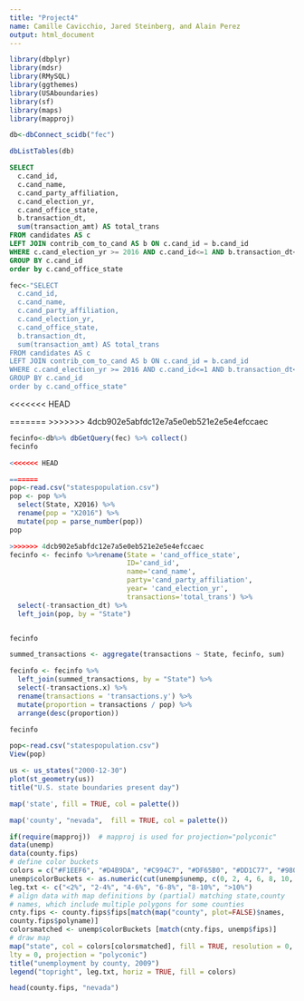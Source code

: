 ```yaml
---
title: "Project4"
name: Camille Cavicchio, Jared Steinberg, and Alain Perez
output: html_document
---
```


```r
library(dbplyr)
library(mdsr)
library(RMySQL)
library(ggthemes)
library(USAboundaries)
library(sf)
library(maps)
library(mapproj)
```

```r
db<-dbConnect_scidb("fec")
```

```r
dbListTables(db)
```


```sql
SELECT
  c.cand_id,
  c.cand_name,
  c.cand_party_affiliation,
  c.cand_election_yr,
  c.cand_office_state,
  b.transaction_dt, 
  sum(transaction_amt) AS total_trans
FROM candidates AS c 
LEFT JOIN contrib_com_to_cand AS b ON c.cand_id = b.cand_id 
WHERE c.cand_election_yr >= 2016 AND c.cand_id<=1 AND b.transaction_dt<=1
GROUP BY c.cand_id
order by c.cand_office_state
```

```r
fec<-"SELECT
  c.cand_id,
  c.cand_name,
  c.cand_party_affiliation,
  c.cand_election_yr,
  c.cand_office_state,
  b.transaction_dt, 
  sum(transaction_amt) AS total_trans
FROM candidates AS c 
LEFT JOIN contrib_com_to_cand AS b ON c.cand_id = b.cand_id 
WHERE c.cand_election_yr >= 2016 AND c.cand_id<=1 AND b.transaction_dt<=1
GROUP BY c.cand_id
order by c.cand_office_state"
```

<<<<<<< HEAD

=======
>>>>>>> 4dcb902e5abfdc12e7a5e0eb521e2e5e4efccaec
```r
fecinfo<-db%>% dbGetQuery(fec) %>% collect()
fecinfo
```

```r
<<<<<<< HEAD

=======
pop<-read.csv("statespopulation.csv")
pop <- pop %>%
  select(State, X2016) %>%
  rename(pop = "X2016") %>%
  mutate(pop = parse_number(pop))
pop

```

```r
>>>>>>> 4dcb902e5abfdc12e7a5e0eb521e2e5e4efccaec
fecinfo <- fecinfo %>%rename(State = 'cand_office_state',
                             ID='cand_id',
                             name='cand_name',
                             party='cand_party_affiliation',
                             year= 'cand_election_yr',
                             transactions='total_trans') %>%
  select(-transaction_dt) %>%
  left_join(pop, by = "State")


fecinfo
```


```r
summed_transactions <- aggregate(transactions ~ State, fecinfo, sum)

fecinfo <- fecinfo %>%
  left_join(summed_transactions, by = "State") %>%
  select(-transactions.x) %>%
  rename(transactions = 'transactions.y') %>%
  mutate(proportion = transactions / pop) %>%
  arrange(desc(proportion))

fecinfo

pop<-read.csv("statespopulation.csv")
View(pop)


```

```r
us <- us_states("2000-12-30")
plot(st_geometry(us))
title("U.S. state boundaries present day")
```


```r
map('state', fill = TRUE, col = palette())
```


```r
map('county', "nevada",  fill = TRUE, col = palette())
```



```r
if(require(mapproj))  # mapproj is used for projection="polyconic"
data(unemp)
data(county.fips)
# define color buckets
colors = c("#F1EEF6", "#D4B9DA", "#C994C7", "#DF65B0", "#DD1C77", "#980043")
unemp$colorBuckets <- as.numeric(cut(unemp$unemp, c(0, 2, 4, 6, 8, 10, 100)))
leg.txt <- c("<2%", "2-4%", "4-6%", "6-8%", "8-10%", ">10%")
# align data with map definitions by (partial) matching state,county
# names, which include multiple polygons for some counties
cnty.fips <- county.fips$fips[match(map("county", plot=FALSE)$names,
county.fips$polyname)]
colorsmatched <- unemp$colorBuckets [match(cnty.fips, unemp$fips)]
# draw map
map("state", col = colors[colorsmatched], fill = TRUE, resolution = 0,
lty = 0, projection = "polyconic")
title("unemployment by county, 2009")
legend("topright", leg.txt, horiz = TRUE, fill = colors)
```


```r

head(county.fips, "nevada")

```













